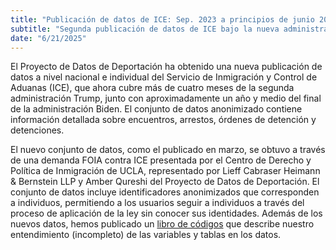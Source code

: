 ```yaml
---
title: "Publicación de datos de ICE: Sep. 2023 a principios de junio 2025"
subtitle: "Segunda publicación de datos de ICE bajo la nueva administración"
date: "6/21/2025"
---
```


El Proyecto de Datos de Deportación ha obtenido una nueva publicación de datos a nivel nacional e individual del Servicio de Inmigración y Control de Aduanas (ICE), que ahora cubre más de cuatro meses de la segunda administración Trump, junto con aproximadamente un año y medio del final de la administración Biden. El conjunto de datos anonimizado contiene información detallada sobre encuentros, arrestos, órdenes de detención y detenciones.

El nuevo conjunto de datos, como el publicado en marzo, se obtuvo a través de una demanda FOIA contra ICE presentada por el Centro de Derecho y Política de Inmigración de UCLA, representado por Lieff Cabraser Heimann & Bernstein LLP y Amber Qureshi del Proyecto de Datos de Deportación. El conjunto de datos incluye identificadores anonimizados que corresponden a individuos, permitiendo a los usuarios seguir a individuos a través del proceso de aplicación de la ley sin conocer sus identidades. Además de los nuevos datos, hemos publicado un [libro de códigos](/docs/ice.html) que describe nuestro entendimiento (incompleto) de las variables y tablas en los datos.